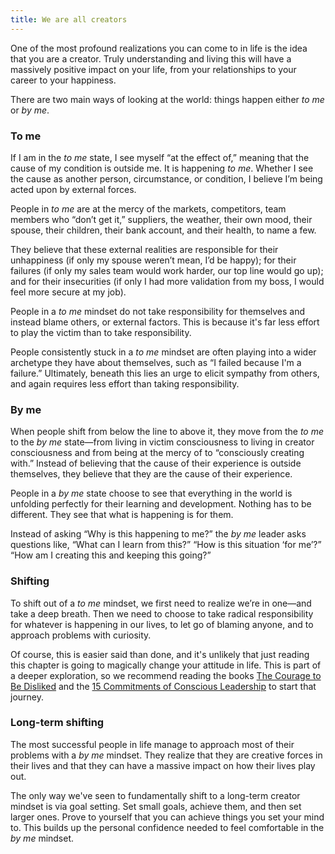 ```yaml
---
title: We are all creators
---
```



One of the most profound realizations you can come to in life is the idea that you are a creator. Truly understanding and living this will have a massively positive impact on your life, from your relationships to your career to your happiness.

There are two main ways of looking at the world: things happen either _to me_ or _by me_.

### To me

If I am in the _to me_ state, I see myself “at the effect of,” meaning that the cause of my condition is outside me. It is happening _to me_. Whether I see the cause as another person, circumstance, or condition, I believe I’m being acted upon by external forces.

People in _to me_ are at the mercy of the markets, competitors, team members who “don’t get it,” suppliers, the weather, their own mood, their spouse, their children, their bank account, and their health, to name a few.

They believe that these external realities are responsible for their unhappiness (if only my spouse weren’t mean, I’d be happy); for their failures (if only my sales team would work harder, our top line would go up); and for their insecurities (if only I had more validation from my boss, I would feel more secure at my job).

People in a _to me_ mindset do not take responsibility for themselves and instead blame others, or external factors. This is because it's far less effort to play the victim than to take responsibility.

People consistently stuck in a _to me_ mindset are often playing into a wider archetype they have about themselves, such as “I failed because I'm a failure.” Ultimately, beneath this lies an urge to elicit sympathy from others, and again requires less effort than taking responsibility.

### By me

When people shift from below the line to above it, they move from the _to me_ to the _by me_ state—from living in victim consciousness to living in creator consciousness and from being at the mercy of to “consciously creating with.” Instead of believing that the cause of their experience is outside themselves, they believe that they are the cause of their experience.

People in a _by me_ state choose to see that everything in the world is unfolding perfectly for their learning and development. Nothing has to be different. They see that what is happening is for them.

Instead of asking “Why is this happening to me?” the _by me_ leader asks questions like, “What can I learn from this?” “How is this situation ‘for me’?” “How am I creating this and keeping this going?”

### Shifting

To shift out of a _to me_ mindset, we first need to realize we’re in one—and take a deep breath. Then we need to choose to take radical responsibility for whatever is happening in our lives, to let go of blaming anyone, and to approach problems with curiosity.

Of course, this is easier said than done, and it's unlikely that just reading this chapter is going to magically change your attitude in life. This is part of a deeper exploration, so we recommend reading the books [The Courage to Be Disliked](https://www.amazon.com/dp/B06XSGNN61) and the [15 Commitments of Conscious Leadership](https://www.amazon.com/15-Commitments-Conscious-Leadership-Sustainable-ebook/dp/B00R3MHWUE) to start that journey.

### Long-term shifting

The most successful people in life manage to approach most of their problems with a _by me_ mindset. They realize that they are creative forces in their lives and that they can have a massive impact on how their lives play out.

The only way we've seen to fundamentally shift to a long-term creator mindset is via goal setting. Set small goals, achieve them, and then set larger ones. Prove to yourself that you can achieve things you set your mind to. This builds up the personal confidence needed to feel comfortable in the _by me_ mindset.
